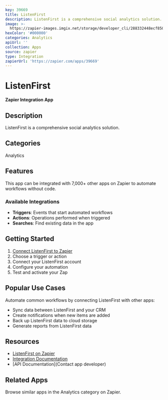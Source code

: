 ```yaml
---
key: 39669
title: ListenFirst
description: ListenFirst is a comprehensive social analytics solution.
image: >-
  https://zapier-images.imgix.net/storage/developer_cli/288332448ecf850455d58985e694b17e.png?auto=format%2Ccompress&ixlib=python-3.0.0&q=50
hexColor: '#000000'
categories: Analytics
apiUrl: ''
collection: Apps
source: zapier
type: Integration
zapierUrl: 'https://zapier.com/apps/39669'
---
```

# ListenFirst

**Zapier Integration App**

## Description

ListenFirst is a comprehensive social analytics solution.

## Categories

Analytics

## Features

This app can be integrated with 7,000+ other apps on Zapier to automate workflows without code.

### Available Integrations

- **Triggers**: Events that start automated workflows
- **Actions**: Operations performed when triggered
- **Searches**: Find existing data in the app

## Getting Started

1. [Connect ListenFirst to Zapier](https://zapier.com/apps/39669)
2. Choose a trigger or action
3. Connect your ListenFirst account
4. Configure your automation
5. Test and activate your Zap

## Popular Use Cases

Automate common workflows by connecting ListenFirst with other apps:

- Sync data between ListenFirst and your CRM
- Create notifications when new items are added
- Back up ListenFirst data to cloud storage
- Generate reports from ListenFirst data

## Resources

- [ListenFirst on Zapier](https://zapier.com/apps/39669)
- [Integration Documentation](https://zapier.com/apps/39669/integrations)
- [API Documentation](Contact app developer)

## Related Apps

Browse similar apps in the Analytics category on Zapier.

